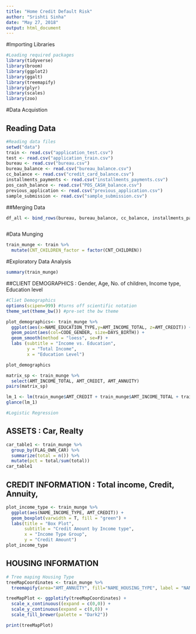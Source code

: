 ```yaml
---
title: "Home Credit Default Risk"
author: "Srishti Sinha"
date: "May 27, 2018"
output: html_document
---
```


#Importing Libraries
```r
#Loading required packages
library(tidyverse)
library(broom)
library(ggplot2)
library(ggalt)
library(treemapify)
library(plyr)
library(scales)
library(zoo)
```

#Data Acquistion

## Reading Data
```r
#Reading data files
setwd("data")
train <- read.csv("application_test.csv")
test <- read.csv("application_train.csv")
bureau <- read.csv("bureau.csv")
bureau_balance <- read.csv("bureau_balance.csv")
cc_balance <- read.csv("credit_card_balance.csv")
installments_payments <- read.csv("installments_payments.csv")
pos_cash_balance <- read.csv("POS_CASH_balance.csv")
previous_application <- read.csv("previous_application.csv")
sample_submission <- read.csv("sample_submission.csv")
```

##Merging Data 
```r
df_all <- bind_rows(bureau, bureau_balance, cc_balance, installments_payments, pos_cash_balance, previous_application, sample_submission)
```

```r

```

#Data Munging
```r
train_munge <- train %>%
  mutate(CNT_CHILDREN_factor = factor(CNT_CHILDREN))
```

#Exploratory Data Analysis
```r
summary(train_munge)
```

##CLIENT DEMOGRAPHICS : Gender, Age, No. of children, Income type, Education level
```r
#Cliet Demographics
options(scipen=999) #turns off scientific notation
theme_set(theme_bw()) #pre-set the bw theme

plot_demographics<- train_munge %>%
  ggplot(aes(x=NAME_EDUCATION_TYPE,y=AMT_INCOME_TOTAL, z=AMT_CREDIT)) +
  geom_point(aes(col=CODE_GENDER, size=DAYS_BIRTH)) +
  geom_smooth(method = "loess", se=F) +
  labs (subtitle = "Income vs. Education",
        y = "Total Income",
        x = "Education Level") 

plot_demographics

```

```r
matrix_sp <- train_munge %>%
  select(AMT_INCOME_TOTAL, AMT_CREDIT, AMT_ANNUITY)
pairs(matrix_sp)
```
```r
lm_1 <- lm(train_munge$AMT_CREDIT + train_munge$AMT_INCOME_TOTAL + train_munge$AMT_GOODS_PRICE ~ train_munge$AMT_ANNUITY)
glance(lm_1)

```

```r
#Logistic Regression

```


## ASSETS : Car, Realty
```r
car_table1 <- train_munge %>%
  group_by(FLAG_OWN_CAR) %>%
  summarize(total = n()) %>%
  mutate(pct = total/sum(total))
car_table1
```

## CREDIT INFORMATION : Total income, Credit, Annuity, 
```r
plot_income_type <- train_munge %>%
  ggplot(aes(NAME_INCOME_TYPE, AMT_CREDIT)) +
  geom_boxplot(varwidth = T, fill = "green") +
  labs(title = "Box Plot",
       subtitle = "Credit Amount by Income type",
       x = "Income Type Group",
       y = "Credit Amount")
plot_income_type
```

## HOUSING INFORMATION
```r
# Tree maping Housing Type 
treeMapCoordinates <- train_munge %>%
  treemapify(area="AMT_ANNUITY", fill="NAME_HOUSING_TYPE", label = "NAME_TYPE_SUITE", group = "NAME_HOUSING_TYPE")

treeMapPlot <- ggplotify(treeMapCoordinates) +
  scale_x_continuous((expand = c(0,0)) +
  scale_y_continuous(expand = c(0,0)) +
  scale_fill_brewer(palette = "Dark2"))

print(treeMapPlot)
```

